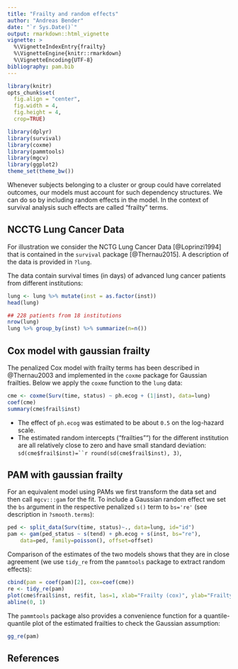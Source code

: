 ```yaml
---
title: "Frailty and random effects"
author: "Andreas Bender"
date: "`r Sys.Date()`"
output: rmarkdown::html_vignette
vignette: >
  %\VignetteIndexEntry{frailty}
  %\VignetteEngine{knitr::rmarkdown}
  %\VignetteEncoding{UTF-8}
bibliography: pam.bib
---
```


```r
library(knitr)
opts_chunk$set(
  fig.align = "center",
  fig.width = 4,
  fig.height = 4,
  crop=TRUE)
```

```r
library(dplyr)
library(survival)
library(coxme)
library(pammtools)
library(mgcv)
library(ggplot2)
theme_set(theme_bw())
```

Whenever subjects belonging to a cluster or group could have correlated outcomes,
our models must account for such dependency structures.
We can do so by including random effects in the model.
In the context of survival analysis such effects are called "frailty" terms.

## NCCTG Lung Cancer Data

For illustration we consider the NCTG Lung Cancer Data [@Loprinzi1994] that
is contained in the `survival` package [@Thernau2015]. A description
of the data is provided in `?lung`.

The data contain survival times (in days) of advanced lung cancer patients
from different institutions:

```r
lung <- lung %>% mutate(inst = as.factor(inst))
head(lung)

## 228 patients from 18 institutions
nrow(lung)
lung %>% group_by(inst) %>% summarize(n=n())
```


## Cox model with gaussian frailty

The penalized Cox model with frailty terms has been described in @Thernau2003
and implemented in the `coxme` package for Gaussian frailties.
Below we apply the `coxme` function to the `lung` data:

```r
cme <- coxme(Surv(time, status) ~ ph.ecog + (1|inst), data=lung)
coef(cme)
summary(cme$frail$inst)
```

- The effect of `ph.ecog` was estimated to be about `0.5` on the log-hazard scale.
- The estimated random intercepts ("frailties"") for the different institution are all relatively close to zero and have small standard deviation: `sd(cme$frail$inst)=``r round(sd(cme$frail$inst), 3)`,

## PAM with gaussian frailty

For an equivalent model using PAMs we first transform the data set and
then call `mgcv:::gam` for the fit. To include a Gaussian random effect
we set the `bs` argument in the respective penalized `s()` term to `bs='re'` (see description
in `?smooth.terms`):

```r
ped <- split_data(Surv(time, status)~., data=lung, id="id")
pam <- gam(ped_status ~ s(tend) + ph.ecog + s(inst, bs="re"),
	data=ped, family=poisson(), offset=offset)
```

Comparison of the estimates of the two models shows that they are in close
agreement (we use `tidy_re` from the `pammtools` package to extract random effects):

```r
cbind(pam = coef(pam)[2], cox=coef(cme))
re <- tidy_re(pam)
plot(cme$frail$inst, re$fit, las=1, xlab="Frailty (cox)", ylab="Frailty (PAM)")
abline(0, 1)
```

The `pammtools` package also provides a convenience function for a quantile-quantile plot of the estimated frailties to check the Gaussian assumption:

```r
gg_re(pam)
```




## References
